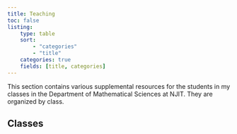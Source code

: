 ```yaml
---
title: Teaching
toc: false
listing:
    type: table
    sort:
        - "categories"
        - "title"
    categories: true
    fields: [title, categories]
---
```


This section contains various supplemental resources for the students in my classes in the Department of Mathematical Sciences at NJIT.
They are organized by class.

## Classes

<!-- - [Math 111 - Calculus 1](math111/math111.qmd) -->
<!-- - [Math 340 - Applied Numerical Methods](math340/Lab1_matlab_taylor_series/Lab1_matlab_intro.qmd) -->
